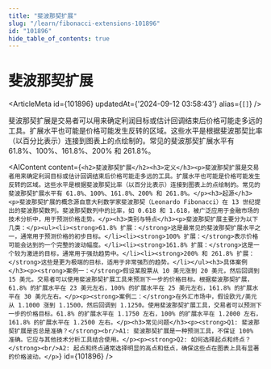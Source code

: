 ```yaml
---
title: "斐波那契扩展"
slug: "/learn/fibonacci-extensions-101896"
id: "101896"
hide_table_of_contents: true
---
```



# 斐波那契扩展

<ArticleMeta id={101896} updatedAt={'2024-09-12 03:58:43'} alias={`[]`} />
<div className='border-solid border-b border-t-0 my-4 border-[var(--ifm-color-gray-300)]' />

斐波那契扩展是交易者可以用来确定利润目标或估计回调结束后价格可能走多远的工具。扩展水平也可能是价格可能发生反转的区域。这些水平是根据斐波那契比率（以百分比表示）连接到图表上的点绘制的。常见的斐波那契扩展水平有 61.8%、100%、161.8%、200% 和 261.8%。

<AIContent content={`<h2>斐波那契扩展</h2><h3>定义</h3><p>斐波那契扩展是交易者用来确定利润目标或估计回调结束后价格可能走多远的工具。扩展水平也可能是价格可能发生反转的区域。这些水平是根据斐波那契比率（以百分比表示）连接到图表上的点绘制的。常见的斐波那契扩展水平有 61.8%、100%、161.8%、200% 和 261.8%。</p><h3>起源</h3><p>斐波那契扩展的概念源自意大利数学家斐波那契（Leonardo Fibonacci）在 13 世纪提出的斐波那契数列。斐波那契数列中的比率，如 0.618 和 1.618，被广泛应用于金融市场的技术分析中，用于预测价格走势。</p><h3>类别与特点</h3><p>斐波那契扩展主要分为以下几类：</p><ul><li><strong>61.8% 扩展：</strong>这是最常见的斐波那契扩展水平之一，通常用于预测价格的初步目标。</li><li><strong>100% 扩展：</strong>表示价格可能会达到的一个完整的波动幅度。</li><li><strong>161.8% 扩展：</strong>这是一个较为激进的目标，通常用于强劲趋势中。</li><li><strong>200% 和 261.8% 扩展：</strong>这些是更为极端的目标，适用于非常强烈的趋势。</li></ul><h3>具体案例</h3><p><strong>案例一：</strong>假设某股票从 10 美元涨到 20 美元，然后回调到 15 美元。交易者可以使用斐波那契扩展工具来预测下一步的价格目标。根据斐波那契扩展，61.8% 的扩展水平在 23 美元左右，100% 的扩展水平在 25 美元左右，161.8% 的扩展水平在 30 美元左右。</p><p><strong>案例二：</strong>在外汇市场中，假设欧元/美元从 1.1000 涨到 1.1500，然后回调到 1.1250。使用斐波那契扩展工具，交易者可以预测下一步的价格目标。61.8% 的扩展水平在 1.1750 左右，100% 的扩展水平在 1.2000 左右，161.8% 的扩展水平在 1.2500 左右。</p><h3>常见问题</h3><p><strong>Q1: 斐波那契扩展是否总是准确？</strong><br/>A1: 斐波那契扩展是一种预测工具，不保证 100% 准确。它应与其他技术分析工具结合使用。</p><p><strong>Q2: 如何选择起点和终点？</strong><br/>A2: 起点和终点通常选择明显的高点和低点，确保这些点在图表上具有显著的价格波动。</p>`} id={101896} />
